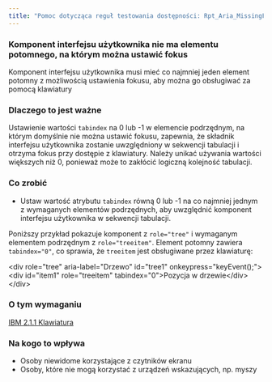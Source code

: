 ```yaml
---
title: "Pomoc dotycząca reguł testowania dostępności: Rpt_Aria_MissingFocusableChild"
---
```


<div className="toolHelp">
<Row>
<Column colLg={16} colMd={8} colSm={4} className="toolHead">

### Komponent interfejsu użytkownika nie ma elementu potomnego, na którym można ustawić fokus

<div id="locLevel"></div>

Komponent interfejsu użytkownika musi mieć co najmniej jeden element potomny z możliwością ustawienia fokusu, aby można go obsługiwać za pomocą klawiatury

</Column>
</Row>
<Row>
<Column colLg={11} colMd={5} colSm={4} className="toolMain">

### Dlaczego to jest ważne

Ustawienie wartości `tabindex` na 0 lub -1 w elemencie podrzędnym, na którym domyślnie nie można ustawić fokusu, zapewnia, że składnik interfejsu użytkownika zostanie uwzględniony w sekwencji tabulacji i otrzyma fokus przy dostępie z klawiatury. Należy unikać używania wartości większych niż 0, ponieważ może to zakłócić logiczną kolejność tabulacji.

<div id="locSnippet"></div>

### Co zrobić

* Ustaw wartość atrybutu `tabindex` równą 0 lub -1 na co najmniej jednym z wymaganych elementów podrzędnych, aby uwzględnić komponent interfejsu użytkownika w sekwencji tabulacji.

Poniższy przykład pokazuje komponent z `role="tree"` i wymaganym elementem podrzędnym z `role="treeitem"`. Element potomny zawiera `tabindex="0"`, co sprawia, że `treeitem` jest obsługiwane przez klawiaturę:


<CodeSnippet type="multi" light={true}>&lt;div role="tree" aria-label="Drzewo" id="tree1" onkeypress="keyEvent();"&gt;
    &lt;div id="item1" role="treeitem" tabindex="0"&gt;Pozycja w drzewie&lt;/div&gt;
&lt;/div&gt;  </CodeSnippet>

</Column>
<Column colLg={5} colMd={3} colSm={4} className="toolLeft">

### O tym wymaganiu

[IBM 2.1.1 Klawiatura](http://www.ibm.com/able/guidelines/ci162/keyboard.html)

### Na kogo to wpływa

* Osoby niewidome korzystające z czytników ekranu
* Osoby, które nie mogą korzystać z urządzeń wskazujących, np. myszy

</Column>
</Row>
</div>

